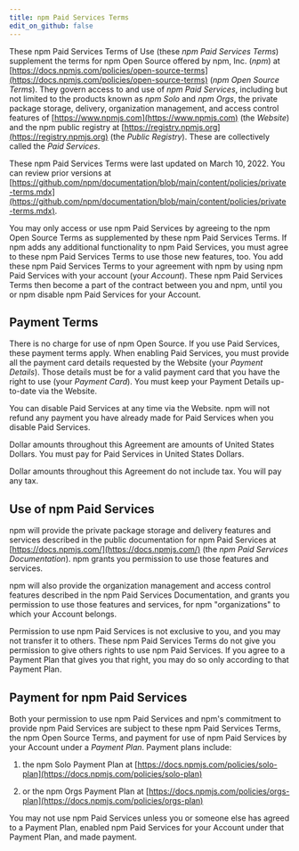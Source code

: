 ```yaml
---
title: npm Paid Services Terms
edit_on_github: false
---
```


These npm Paid Services Terms of Use (these _npm Paid Services Terms_)
supplement the terms for npm Open Source offered by npm, Inc.
(_npm_) at [https://docs.npmjs.com/policies/open-source-terms](https://docs.npmjs.com/policies/open-source-terms) (_npm Open
Source Terms_). They govern access to and use of _npm Paid Services_,
including but not limited to the products known as  _npm Solo_ and
_npm Orgs_, the private package storage, delivery,
organization management, and access control features of
[https://www.npmjs.com](https://www.npmjs.com) (the _Website_) and the npm public registry
at [https://registry.npmjs.org](https://registry.npmjs.org) (the _Public Registry_). These are
collectively called the _Paid Services_.

These npm Paid Services Terms were last updated on
March 10, 2022.
You can review prior versions at
[https://github.com/npm/documentation/blob/main/content/policies/private-terms.mdx](https://github.com/npm/documentation/blob/main/content/policies/private-terms.mdx).

You may only access or use npm Paid Services by agreeing to the npm
Open Source Terms as supplemented by these npm Paid Services Terms. If
npm adds any additional functionality to npm Paid Services, you must
agree to these npm Paid Services Terms to use those new features, too.
You add these npm Paid Services Terms to your agreement with npm by
using npm Paid Services with your account (your _Account_). These
npm Paid Services Terms then become a part of the contract between you
and npm, until you or npm disable npm Paid Services for your Account.

## Payment Terms

There is no charge for use of npm Open Source. If you use Paid Services,
these payment terms apply. When enabling Paid Services, you must provide
all the payment card details requested by the Website (your _Payment
Details_). Those details must be for a valid payment card that you have
the right to use (your _Payment Card_). You must keep your Payment
Details up-to-date via the Website.

You can disable Paid Services at any time via the Website. npm will not
refund any payment you have already made for Paid Services when you
disable Paid Services.

Dollar amounts throughout this Agreement are amounts of United States
Dollars. You must pay for Paid Services in United States Dollars.

Dollar amounts throughout this Agreement do not include tax. You will
pay any tax.

## Use of npm Paid Services

npm will provide the private package storage and delivery features and
services described in the public documentation for npm Paid Services
at [https://docs.npmjs.com/](https://docs.npmjs.com/) (the _npm Paid Services
Documentation_). npm grants you permission to use those features and
services.

npm will also provide the organization management and access control
features described in the npm Paid Services Documentation, and grants
you permission to use those features and services, for npm
"organizations" to which your Account belongs.

Permission to use npm Paid Services is not exclusive to you, and you
may not transfer it to others. These npm Paid Services Terms do not
give you permission to give others rights to use npm Paid Services.
If you agree to a Payment Plan that gives you that right, you may do so
only according to that Payment Plan.

## Payment for npm Paid Services

Both your permission to use npm Paid Services and npm's commitment to
provide npm Paid Services are subject to these npm Paid Services
Terms, the npm Open Source Terms, and payment for use of npm Paid
Services by your Account under a _Payment Plan_. Payment plans include:

1. the npm Solo Payment Plan at
   [https://docs.npmjs.com/policies/solo-plan](https://docs.npmjs.com/policies/solo-plan)

2. or the npm Orgs Payment Plan at
   [https://docs.npmjs.com/policies/orgs-plan](https://docs.npmjs.com/policies/orgs-plan)

You may not use npm Paid Services unless you or someone else has
agreed to a Payment Plan, enabled npm Paid Services for your Account
under that Payment Plan, and made payment.
